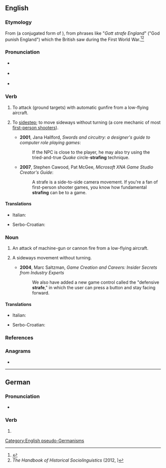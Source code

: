 {{also|Strafe}}
==English==

===Etymology===
From {{bor|en|de|strafen|strafe|punish}} (a conjugated form of {{m|de|strafen}}), from phrases like "''Gott strafe England''" ("God punish England") which the British saw during the First World War.<ref>{{R:MWO}}</ref><ref>''The Handbook of Historical Sociolinguistics'' (2012, {{ISBN|140519068X}})</ref>

===Pronunciation===
* {{a|UK|US}} {{IPA|/stɹeɪf/|lang=en}}
* {{a|less commonly also}} {{IPA|/stɹɑf/|lang=en}}
* {{rhymes|eɪf|lang=en}}

===Verb===
{{en-verb|straf}}

# {{lb|en|transitive}} To attack (ground targets) with automatic gunfire from a low-flying aircraft.
# {{lb|en|intransitive|video games}} To [[sidestep]]; to move sideways without turning (a core mechanic of most [[first-person shooter]]s).
#* '''2001''', Jana Hallford, ''Swords and circuitry: a designer's guide to computer role playing games'':
#*: If the NPC is close to the player, he may also try using the tried-and-true ''Quake'' circle-'''strafing''' technique.
#* '''2007''', Stephen Cawood, Pat McGee, ''Microsoft XNA Game Studio Creator's Guide'':
#*: A strafe is a side-to-side camera movement. If you're a fan of first-person shooter games, you know how fundamental '''strafing''' can be to a game.

====Translations====
{{trans-top|to attack with automatic gunfire}}
* Italian: {{t+|it|mitragliare}}
{{trans-mid}}
* Serbo-Croatian: {{t+|sh|mitraljirati}}
{{trans-bottom}}

===Noun===
{{en-noun}}

# An attack of machine-gun or cannon fire from a low-flying aircraft.
# {{lb|en|video games}} A sideways movement without turning.
#* '''2004''', Marc Saltzman, ''Game Creation and Careers: Insider Secrets from Industry Experts''
#*: We also have added a new game control called the "defensive '''strafe'''," in which the user can press a button and stay facing forward.

====Translations====
{{trans-top|an attack from a low-flying aircraft}}
* Italian: {{t|it|mitragliamento|m}}
{{trans-mid}}
* Serbo-Croatian: {{t|sh|mitraljiranje|n}}
{{trans-bottom}}

===References===
<references/>

===Anagrams===
* {{anagrams|en|a=aefrst|afters|farest|faster|freats}}

[[Category:English pseudo-Germanisms]]

----

==German==

===Pronunciation===
* {{IPA|/ˈʃtʁaːfə/|lang=de}}

===Verb===
{{head|de|verb form}}

# {{inflection of|de|strafen||1|s|and|imp}}